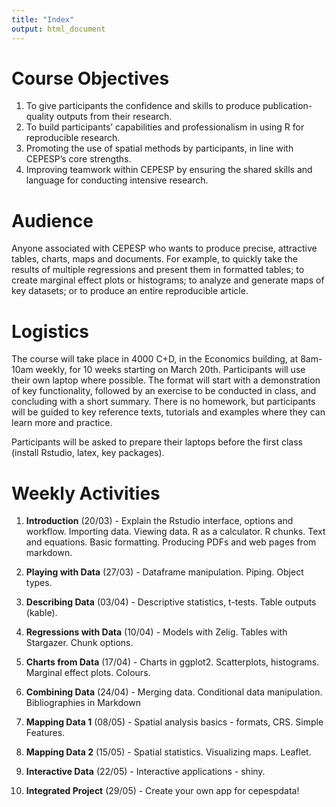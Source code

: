 ```yaml
---
title: "Index"
output: html_document
---
```


# Course Objectives

1. To give participants the confidence and skills to produce publication-quality outputs from their research.
2. To build participants' capabilities and professionalism in using R for reproducible research.
3. Promoting the use of spatial methods by participants, in line with CEPESP's core strengths.
3. Improving teamwork within CEPESP by ensuring the shared skills and language for conducting intensive research.

# Audience
Anyone associated with CEPESP who wants to produce precise, attractive tables, charts, maps and documents. For example, to quickly take the results of multiple regressions and present them in formatted tables; to create marginal effect plots or histograms; to analyze and generate maps of key datasets; or to produce an entire reproducible article. 

# Logistics

The course will take place in 4000 C+D, in the Economics building, at 8am-10am weekly, for 10 weeks starting on March 20th. Participants will use their own laptop where possible. The format will start with a demonstration of key functionality, followed by an exercise to be conducted in class, and concluding with a short summary. There is no homework, but participants will be guided to key reference texts, tutorials and examples where they can learn more and practice.

Participants will be asked to prepare their laptops before the first class (install Rstudio, latex, key packages).

# Weekly Activities

1. **Introduction** (20/03) - Explain the Rstudio interface, options and workflow. Importing data. Viewing data. R as a calculator. R chunks. Text and equations. Basic formatting. Producing PDFs and web pages from markdown.

2. **Playing with Data** (27/03) - Dataframe manipulation. Piping. Object types.

3. **Describing Data** (03/04) - Descriptive statistics, t-tests. Table outputs (kable).

4. **Regressions with Data** (10/04) - Models with Zelig. Tables with Stargazer. Chunk options.

5. **Charts from Data** (17/04) - Charts in ggplot2. Scatterplots, histograms. Marginal effect plots. Colours.

6. **Combining Data** (24/04) - Merging data. Conditional data manipulation. Bibliographies in Markdown

7. **Mapping Data 1** (08/05) - Spatial analysis basics - formats, CRS. Simple Features.

8. **Mapping Data 2** (15/05) - Spatial statistics. Visualizing maps. Leaflet.

9. **Interactive Data** (22/05) - Interactive applications - shiny. 

10. **Integrated Project** (29/05) - Create your own app for cepespdata!
